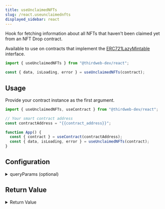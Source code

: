 ```yaml
---
title: useUnclaimedNFTs
slug: /react.useunclaimednfts
displayed_sidebar: react
---
```


Hook for fetching information about all NFTs that haven't been claimed yet from an NFT Drop contract.

Available to use on contracts that implement the [ERC721LazyMintable](/contractkit/interfaces/erc721lazymintable) interface.

```jsx
import { useUnclaimedNFTs } from "@thirdweb-dev/react";

const { data, isLoading, error } = useUnclaimedNFTs(contract);
```

## Usage

Provide your contract instance as the first argument.

```jsx
import { useUnclaimedNFTs, useContract } from "@thirdweb-dev/react";

// Your smart contract address
const contractAddress = "{{contract_address}}";

function App() {
  const { contract } = useContract(contractAddress);
  const { data, isLoading, error } = useUnclaimedNFTs(contract);
}
```

## Configuration

<details>
  <summary>queryParams (optional)</summary>
  <div>

By default, the hook returns the first 100 unclaimed NFTs from the contract.

Paginate the results by providing a `queryParams` object as the second argument.

```jsx
import { useUnclaimedNFTs, useContract } from "@thirdweb-dev/react";

// Your smart contract address
const contractAddress = "{{contract_address}}";

function App() {
  const { contract } = useContract(contractAddress);
  const { data, isLoading, error } = useUnclaimedNFTs(
    contract,
    // highlight-start
    {
      count: 10, // Limit the number of results
      start: 0, // Start from the nth result (useful for pagination)
    },
    // highlight-end
  );
}
```

</div>
</details>

## Return Value

<details>
  <summary>Return Value</summary>
  <div>

The hook's `data` property, once loaded, contains an array of `NFTMetadata` objects.

```ts
{
  name?: string | number | undefined;
  description?: string | null | undefined;
  image?: string | null | undefined;
  external_url?: string | null | undefined;
  animation_url?: string | null | undefined;
  background_color?: string | undefined;
  properties?: {
      [x: string]: unknown;
  } | {
      [x: string]: unknown;
  }[] | undefined;
  id: string;
  uri: string;
}[]
```

</div>
</details>
